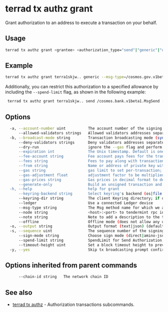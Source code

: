 # terrad tx authz grant

Grant authorization to an address to execute a transaction on your behalf. 

## Usage

```sh Terrad
terrad tx authz grant <grantee> <authorization_type="send"|"generic"|"delegate"|"unbond"|"redelegate"> --from <granter> [flags]
```

## Example

```sh Terrad
terrad tx authz grant terra1skjw.. generic --msg-type=/cosmos.gov.v1beta1.MsgVote --from=terra1sk..
```

Additionally, you can restrict this authorization to a specified allowance by including the `--spend-limit` flag, as shown in the following example:

```sh Terrad
 terrad tx authz grant terra1skjw.. send /cosmos.bank.v1beta1.MsgSend --spend-limit=1000stake --from=terra1skl..

```

## Options

```sh Terrad
  -a, --account-number uint          The account number of the signing account (offline mode only)
      --allowed-validators strings   Allowed validators addresses separated by ,
  -b, --broadcast-mode string        Transaction broadcasting mode (sync|async|block) (default "sync")
      --deny-validators strings      Deny validators addresses separated by ,
      --dry-run                      ignore the --gas flag and perform a simulation of a transaction, but don't broadcast it (when enabled, the local Keybase is not accessible)
      --expiration int               The Unix timestamp. Default is one year. (default 1709329777)
      --fee-account string           Fee account pays fees for the transaction instead of deducting from the signer
      --fees string                  Fees to pay along with transaction; eg: 10uluna
      --from string                  Name or address of private key with which to sign
      --gas string                   gas limit to set per-transaction; set to "auto" to calculate sufficient gas automatically (default 200000)
      --gas-adjustment float         adjustment factor to be multiplied against the estimate returned by the tx simulation; if the gas limit is set manually this flag is ignored  (default 1)
      --gas-prices string            Gas prices in decimal format to determine the transaction fee (e.g. 0.1uluna)
      --generate-only                Build an unsigned transaction and write it to STDOUT (when enabled, the local Keybase is not accessible)
  -h, --help                         help for grant
      --keyring-backend string       Select keyring's backend (os|file|kwallet|pass|test|memory) (default "os")
      --keyring-dir string           The client Keyring directory; if omitted, the default 'home' directory will be used
      --ledger                       Use a connected Ledger device
      --msg-type string              The Msg method name for which we are creating a GenericAuthorization
      --node string                  <host>:<port> to tendermint rpc interface for this chain (default "tcp://localhost:26657")
      --note string                  Note to add a description to the transaction (previously --memo)
      --offline                      Offline mode (does not allow any online functionality
  -o, --output string                Output format (text|json) (default "json")
  -s, --sequence uint                The sequence number of the signing account (offline mode only)
      --sign-mode string             Choose sign mode (direct|amino-json), this is an advanced feature
      --spend-limit string           SpendLimit for Send Authorization, an array of Coins allowed spend
      --timeout-height uint          Set a block timeout height to prevent the tx from being committed past a certain height
  -y, --yes                          Skip tx broadcasting prompt confirmation
```

## Options inherited from parent commands

```sh Terrad
      --chain-id string   The network chain ID
```

## See also

* [terrad tx authz](./terrad_tx_authz.mdx)	 - Authorization transactions subcommands.


